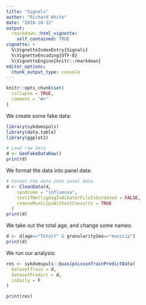 ```yaml
---
title: "Signals"
author: "Richard White"
date: "2018-10-12"
output:
  rmarkdown::html_vignette:
    self_contained: TRUE
vignette: >
  %\VignetteIndexEntry{Signals}
  %\VignetteEncoding{UTF-8}
  %\VignetteEngine{knitr::rmarkdown}
editor_options: 
  chunk_output_type: console
---
```


```r
knitr::opts_chunk$set(
  collapse = TRUE,
  comment = "#>"
)
```

We create some fake data:

```r
library(sykdomspuls)
library(data.table)
library(ggplot2)

# Load raw data
d <- GenFakeDataRaw()
print(d)
```

We format the data into panel data:

```r
# Format the data into panel data
d <- CleanData(d,
    syndrome = "influensa",
    testIfHelligdagIndikatorFileIsOutdated = FALSE,
    removeMunicipsWithoutConsults = TRUE
  )
print(d)
```

We take out the total age, and change some names:

```r
d <- d[age=="Totalt" & granularityGeo=="municip"]
print(d)
```

We run our analysis:

```r
res <- sykdomspuls::QuasipoissonTrainPredictData(
  datasetTrain = d,
  datasetPredict = d,
  isDaily = F
)

print(res)
```








